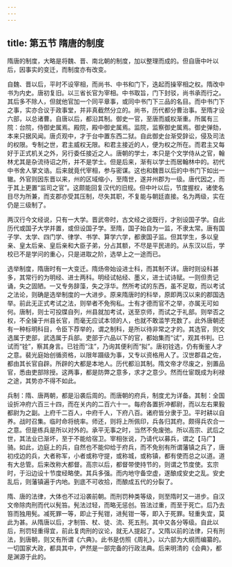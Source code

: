 ```yaml
---
---
---
```

title: 第五节 隋唐的制度
---




隋唐的制度，大略是将魏、晋、南北朝的制度，加以整理而成的。但自唐中叶以后，因事实的变迁，而制度亦有改变。

自魏、晋以后，平时不设宰相，而尚书、中书和门下，迭起而操宰相之权。隋改中书为内史。唐初复旧。以三省长官为宰相。中书取旨，门下封驳，尚书承而行之。其后多不除人，但就他官加一个同平章事，或同中书门下三品的名目。而中书门下之事，实亦合议于政事堂，并非真截然分立的。尚书，历代都分曹治事。至隋才设六部，以总诸曹。自唐以后，都沿其制。御史一官，至唐而威权渐重。所属有三院：台院，侍御史属焉。殿院，殿中御史属焉。监院，监察御史属焉。御史弹劾，本来只据风闻。唐贞观中，才于台中置东西二狱。自此御史台渐受辞讼，侵及司法的权限。专制之世，君主威权无限。和君主接近的人，便为权之所在。而君主又每好于正式机关之外，另行委任接近之人。唐朝的学士，本只是个文学侍从之官，翰林尤其是杂流待诏之所，并不是学士。但是后来，渐有以学士而居翰林中的。初代中书舍人掌文诰。后来就竟代宰相，参与密谋。这也和魏晋以后的中书门下如出一辙。外官则因东晋以来，州的区域缩小，至隋世，遂并州郡为一级。唐代因之，而于其上更置“监司之官”。这颇能回复汉代的旧规。但中叶以后，节度握权，诸使名目尽为所兼，而支郡亦受其压制，尽失其职，不复能与朝廷直接。名为两级，实在仍是三级制了。

两汉行今文经说，只有一大学。晋武帝时，古文经之说既行，才别设国子学。自此历代或国子大学并置，或但设国子学。至隋，国子始自为一监，不隶太常。唐有国子学、太学、四门学、律学、书学、算学六学，都隶国子监。但其学生，多以皇亲、皇太后亲、皇后亲和大臣子弟，分占其额，不尽是平民进的。从东汉以后，学校已不是学问的重心，只是进取之阶，选举上之一途而已。

选举制度，隋唐时有一大变迁。隋炀帝始设进士科，而其制不详。唐时则设科甚多，其常行的为明经、进士两科。明经试帖经、墨义，进士试诗赋。一则但责记诵，失之固陋。一又专务辞藻，失之浮华。然所考试的东西，虽不足取，而以考试之法论，则确是选举制度的一大进步。原来隋唐时的科举，原即两汉以来的郡国选举。前此无正式考试之法，则举者不免徇私。士有才德而官不之举，亦属无可如何。唐制，则士可投牒自列，州县就加考试，送至京师，而试之于礼部。则举否之权，不全操于州县长官，而毫无应试本领的人，也就不敢滥竽充数了。此外唐朝还有一种标明科目，令臣下荐举的，谓之制科，是所以待非常之才的。其选官，则文选属于吏部，武选属于兵部。吏部于六品以下的官，都始集而“试”，观其书判。已试而“铨”，察其身言。已铨而“注”，乃询其便利而“拟”。唐初铨选，仍有衡鉴人才之意。裴光庭始创循资格，以限年蹑级为事，又专以资格用人了。汉世郡县之佐，都由其长官自辟。所辟的大都是本地人。历代都沿其制。隋文帝才尽废之，别置品官，悉由吏部除授。这两事，都是防弊之意多，求才之意少。然而仕宦既成为利禄之途，其势亦不得不如此。

兵制：隋、唐两朝，都是沿袭后周的。而唐朝的府兵，制度尤为详备。其制：全国设折冲府六百三十四，而在关内的二百六十一。每府各置折冲都尉，而以左右果毅都尉为之副。上府千二百人，中府千人，下府八百。诸府皆分隶于卫。平时耕以自养。战时召集。临时命将统率。师还，则将上所佩印，兵各归其府。颇得兵农合一之意。但是练兵是所以对外的。承平无事之时，当然不免废弛。所以高宗、武后之世，其法业已渐坏，至于不能给宿卫。宰相张说，乃请代以募兵，谓之【马广】骑。如此，边庭上的兵，自然也不能仰给于府兵，而不免别有所谓藩镇之兵了，唐初戍边的兵，大者称军，小者或称守提，或称城，或称镇，都有使而总之以道。道有大总管。后来改称大都督。高宗以后，都督带使持节的，则谓之节度使。玄宗时，于沿边设十节度经略使。其兵多强。而内地守备空虚，遂酿成安史之乱。安史乱后，则藩镇遍于内地。到底不可收拾，而酿成五代的分裂了。

隋、唐的法律，大体也不过沿袭前朝。而刑罚种类等级，则至隋时又一进步。自汉文帝除肉刑而代以髡笞。髡法过轻，而略无惩创。笞法过重，而至于死亡。后乃去笞而独用髡。减死罪一等，即止于髡钳，进髡钳一等，即入于死罪。轻重失宜，莫此为甚。从隋唐以后，才制笞、杖、徒、流、死五刑。其中又各分等级。自此以后，刑罚轻重得宜，前此复肉刑的议论，就无人提起了。又隋以前的法律，只有刑法，到唐朝，则又有所谓《六典》。此书是仿照《周礼》，以六部为大纲而编纂的。一切国家大政，都具其中，俨然是一部完备的行政法典。后来明清的《会典》，都是渊源于此的。